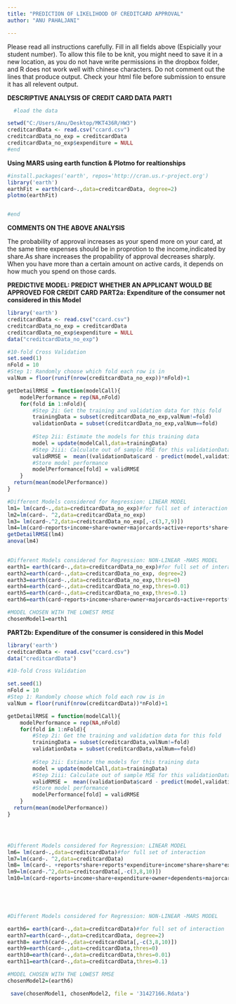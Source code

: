 ---
title: "PREDICTION OF LIKELIHOOD OF CREDITCARD APPROVAL"
author: "ANU PAHALJANI"

---

Please read all instructions carefully.  Fill in all fields above (Espicially your student number). To allow this file to be knit, you might need to save it in a new location, as you do not have write permissions in the dropbox folder, and R does not work well with chinese characters.
Do not comment out the lines that produce output.  Check your html file before submission to ensure it has all relevent output.


**DESCRIPTIVE ANALYSIS OF CREDIT CARD DATA**
**PART1**

```{r Load the data}
  #load the data

setwd("C:/Users/Anu/Desktop/MKT436R/HW3")
creditcardData <- read.csv("ccard.csv")
creditcardData_no_exp = creditcardData
creditcardData_no_exp$expenditure = NULL
#end
```


**Using MARS using earth function & Plotmo for realtionships**
```{r Question 1B}

#install.packages('earth', repos='http://cran.us.r-project.org')
library('earth')
earthFit = earth(card~.,data=creditcardData, degree=2)
plotmo(earthFit)


#end
```

**COMMENTS ON THE ABOVE ANALYSIS**

The probability of approval increases as your spend more on your card, at the same time expenses should be in proprotion to the income,indicated by share.As share increases the propability of approval decreases sharply. When you have more than a certain amount on active cards, it depends on how much you spend on those cards.


**PREDICTIVE MODEL: PREDICT WHETHER AN APPLICANT WOULD BE APPROVED FOR CREDIT CARD**
**PART2a: Expenditure of the consumer not considered in this Model**
```{r Question 2A}


library('earth')
creditcardData <- read.csv("ccard.csv")
creditcardData_no_exp = creditcardData
creditcardData_no_exp$expenditure = NULL
data("creditcardData_no_exp")

#10-fold Cross Validation
set.seed(1) 
nFold = 10
#Step 1: Randomly choose which fold each row is in 
valNum = floor(runif(nrow(creditcardData_no_exp))*nFold)+1

getDetailRMSE = function(modelCall){
	modelPerformance = rep(NA,nFold)
	for(fold in 1:nFold){
		#Step 2i: Get the training and validation data for this fold
		trainingData = subset(creditcardData_no_exp,valNum!=fold)
		validationData = subset(creditcardData_no_exp,valNum==fold)
		
		#Step 2ii: Estimate the models for this training data
		model = update(modelCall,data=trainingData)
		#Step 2iii: Calculate out of sample MSE for this validationData
		validRMSE =  mean((validationData$card - predict(model,validationData))^2)^.5
		#Store model performance		
		modelPerformance[fold] = validRMSE
	}
  return(mean(modelPerformance))
}

#Different Models considered for Regression: LINEAR MODEL
lm1= lm(card~.,data=creditcardData_no_exp)#for full set of interaction
lm2=lm(card~. ^2,data=creditcardData_no_exp)
lm3= lm(card~.^2,data=creditcardData_no_exp[,-c(3,7,9)])
lm4=lm(card~reports+income+share+owner+majorcards+active+reports*share+reports*owner+ reports*majorcards+income*dependents,data=creditcardData)
getDetailRMSE(lm4)
anova(lm4)

      
#Different Models considered for Regression: NON-LINEAR -MARS MODEL
earth1= earth(card~.,data=creditcardData_no_exp)#for full set of interaction
earth2=earth(card~.,data=creditcardData_no_exp, degree=2)
earth3=earth(card~.,data=creditcardData_no_exp,thres=0)
earth4=earth(card~.,data=creditcardData_no_exp,thres=0.01)
earth5=earth(card~.,data=creditcardData_no_exp,thres=0.1)
earth6=earth(card~reports+income+share+owner+majorcards+active+reports*share+reports*owner+ reports*majorcards+income*dependents, data=creditcardData)

#MODEL CHOSEN WITH THE LOWEST RMSE
chosenModel1=earth1

```



**PART2b: Expenditure of the consumer is considered in this Model**
```{r Question 2B}

library('earth')
creditcardData <- read.csv("ccard.csv")
data("creditcardData")

#10-fold Cross Validation

set.seed(1) 
nFold = 10
#Step 1: Randomly choose which fold each row is in 
valNum = floor(runif(nrow(creditcardData))*nFold)+1

getDetailRMSE = function(modelCall){
	modelPerformance = rep(NA,nFold)
	for(fold in 1:nFold){
		#Step 2i: Get the training and validation data for this fold
		trainingData = subset(creditcardData,valNum!=fold)
		validationData = subset(creditcardData,valNum==fold)
		
		#Step 2ii: Estimate the models for this training data
		model = update(modelCall,data=trainingData)
		#Step 2iii: Calculate out of sample MSE for this validationData
		validRMSE =  mean((validationData$card - predict(model,validationData))^2)^.5
		#Store model performance		
		modelPerformance[fold] = validRMSE
	}
  return(mean(modelPerformance))
}




#Different Models considered for Regression: LINEAR MODEL
lm6= lm(card~.,data=creditcardData)#for full set of interaction
lm7=lm(card~. ^2,data=creditcardData)
lm8= lm(card~. +reports*share+reports*expenditure+income*share+share*expenditure+expenditure*active, data=creditcardData)
lm9=lm(card~.^2,data=creditcardData[,-c(3,8,10)])
lm10=lm(card~reports+income+share+expenditure+owner+dependents+majorcards+active+reports*share+reports*expenditure+reports*share+ income*share+income*expenditure+income*dependents+share*expenditure+share*owner+expenditure*majorcards+expenditure*active+owner*majorcards,data=creditcardData)

        



#Different Models considered for Regression: NON-LINEAR -MARS MODEL

earth6= earth(card~.,data=creditcardData)#for full set of interaction
earth7=earth(card~.,data=creditcardData, degree=2)
earth8= earth(card~.,data=creditcardData[,-c(3,8,10)])
earth9=earth(card~.,data=creditcardData,thres=0)
earth10=earth(card~.,data=creditcardData,thres=0.01)
earth11=earth(card~.,data=creditcardData,thres=0.1)

#MODEL CHOSEN WITH THE LOWEST RMSE
chosenModel2=(earth6)

```

```{r}
 save(chosenModel1, chosenModel2, file = '31427166.Rdata')

```